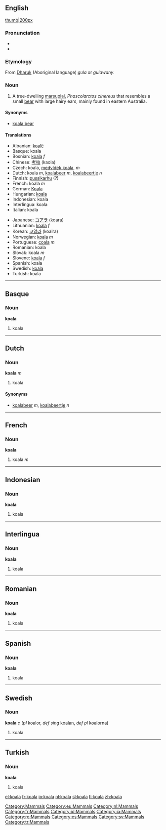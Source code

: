 {{see|Koala}}

==English==
[[Category:Mammals]]
[[image:koala.jpg|thumb|200px]]

===Pronunciation===
* {{SAMPA|/k@U"A:l@/}}
* {{AHD|kō-ä'lə}}

===Etymology===
From [[w:Dharuk|Dharuk]] (Aboriginal language) ''gula'' or ''gulawany''.

===Noun===
{{en-noun-reg}}

# A tree-dwelling [[marsupial]], ''Phascolarctos cinereus'' that resembles a small [[bear]] with large hairy ears, mainly found in eastern Australia.

====Synonyms====
*[[koala bear]]

====Translations====
{{top}}
*Albanian: [[koalë]]
*Basque: koala
*Bosnian: [[koala]] ''f''
*Chinese: [[考拉]] (kaola)
*Czech: koala,  [[medvídek koala]],  ''m''
*Dutch: koala ''m'', [[koalabeer]] ''m'', [[koalabeertje]] ''n''
*Finnish: [[pussikarhu]] (?)
*French: koala ''m''
*German: [[Koala]]
*Hungarian: [[koala]]
*Indonesian: koala
*Interlingua: koala
*Italian: koala
{{mid}}
*Japanese: [[コアラ]] (koara)
*Lithuanian: [[koala]] ''f''
*Korean: [[코알라]] (koalra)
*Norwegian: [[koala]] ''m''
*Portuguese: [[coala]] ''m''
*Romanian: koala
*Slovak: koala  ''m''
*Slovene: [[koala]] ''f''
*Spanish: koala
*Swedish: [[koala#Swedish|koala]]
*Turkish: koala
{{bottom}}

----

==Basque==
[[Category:eu:Mammals]]

===Noun===
'''koala'''
# koala

----
==Dutch==
[[Category:nl:Mammals]]

===Noun===
'''koala''' ''m''
#koala

====Synonyms====
*[[koalabeer]] ''m'', [[koalabeertje]] ''n''

----
==French==
[[Category:fr:Mammals]]

===Noun===
'''koala'''
#koala ''m''

----
==Indonesian==
[[Category:id:Mammals]]

===Noun===
'''koala'''
#koala

----
==Interlingua==
[[Category:ia:Mammals]]

===Noun===
'''koala'''
#koala

----
==Romanian==
[[Category:ro:Mammals]]

===Noun===
'''koala'''
#koala

----
==Spanish==
[[Category:es:Mammals]]

===Noun===
'''koala'''
#koala

----
==Swedish==
[[Category:sv:Mammals]]

===Noun===
'''koala''' ''c'' (''pl'' [[koalor]], ''def sing'' [[koalan]], ''def pl'' [[koalorna]])
#koala

----
==Turkish==
[[Category:tr:Mammals]]

===Noun===
'''koala'''
#koala

[[el:koala]]
[[fr:koala]]
[[io:koala]]
[[nl:koala]]
[[sl:koala]]
[[fi:koala]]
[[zh:koala]]